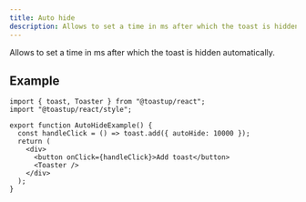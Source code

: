 ```yaml
---
title: Auto hide
description: Allows to set a time in ms after which the toast is hidden automatically.
---
```


Allows to set a time in ms after which the toast is hidden automatically.


<AutoHideExample />

## Example

```tsx
import { toast, Toaster } from "@toastup/react";
import "@toastup/react/style";

export function AutoHideExample() {
  const handleClick = () => toast.add({ autoHide: 10000 });
  return (
    <div>
      <button onClick={handleClick}>Add toast</button>
      <Toaster />
    </div>
  );
}
```


<Blob1 />
